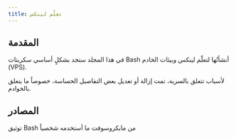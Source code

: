 ---
title: تعلّم لينكس
---

## المقدمة

في هذا المجلد ستجد بشكلٍ أساسي سكربتات Bash أنشأتُها لتعلّم لينكس وبيئات الخادم (VPS).

لأسباب تتعلق بالسرية، تمت إزالة أو تعديل بعض التفاصيل الحساسة، خصوصاً ما يتعلق بالخوادم.

<LearningCycle lang="ar" />
<CultureCycle lang="ar" />

## المصادر

<Cards>
  <Card href="https://learn.microsoft.com/en-us/training/modules/bash-introduction/1-what-is-bash" title="دورة مايكروسوفت Bash">
    توثيق Bash من مايكروسوفت
  </Card>

  <Card href="https://helpcenter.netcup.com/en/wiki/server#vps" title="Netcup VPS">
    ما أستخدمه شخصياً
  </Card>
</Cards>
